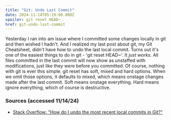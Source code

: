 ```yaml
---
title: "Git: Undo Last Commit"
date: 2024-11-14T05:19:00.000Z
spoiler: git reset HEAD~
href: git-undo-last-commit
---
```

Yesterday I ran into am issue where I committed some changes locally in git and then wished I hadn't. And I realized my last post about git, my Git Cheatsheet, didn't have how to undo the last local commit. Turns out it's one of the easiest things to do in git - 'git reset HEAD~'. It *just works*. All files committed in the last commit will now show as unstaffed with modifications, just like they were before you committed.
Of course, nothing with git is ever this simple. git reset has soft, mixed and hard options. When we omit those options, it defaults to mixed, which means onstage changes made after the last commit. Soft means onstage everything. Hard means ignore everything, which of course is destructive.

### Sources (accessed 11/14/24)
* [Stack Overflow: "How do I undo the most recent local commits in Git?"](https://stackoverflow.com/posts/927386/revisions)
